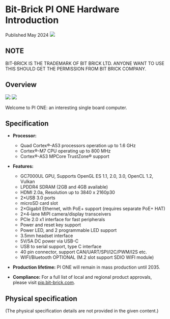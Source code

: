 # Bit-Brick PI ONE Hardware Introduction

Published May 2024
![](/img/imx8mp/hardware/bevel.jpg)

## NOTE

BIT-BRICK IS THE TRADEMARK OF BIT BRICK LTD. ANYONE WANT TO USE THIS SHOULD GET THE PERMISSION FROM BIT BRICK COMPANY.

## Overview
![](/img/imx8mp/hardware/front.jpg)
![](/img/imx8mp/hardware/back.jpg)

Welcome to PI ONE: an interesting single board computer.

## Specification

- **Processor:**
  - Quad Cortex®-A53 processors operation up to 1.6 GHz
  - Cortex®-M7 CPU operating up to 800 MHz
  - Cortex®-A53 MPCore TrustZone® support

- **Features:**
  - GC7000UL GPU, Supports OpenGL ES 1.1, 2.0, 3.0, OpenCL 1.2, Vulkan
  - LPDDR4 SDRAM (2GB and 4GB available)
  - HDMI 2.0a, Resolution up to 3840 x 2160p30
  - 2×USB 3.0 ports
  - microSD card slot
  - 2×Gigabit Ethernet, with PoE+ support (requires separate PoE+ HAT)
  - 2×4-lane MIPI camera/display transceivers
  - PCIe 2.0 x1 interface for fast peripherals
  - Power and reset key support
  - Power LED, and 2 programmable LED support
  - 3.5mm headset interface
  - 5V/5A DC power via USB-C
  - USB to serial support, type C interface
  - 40 pin connector, support CAN/UART/SPI/I2C/PWM/I2S etc.
  - WIFI/Bluetooth OPTIONAL (M.2 slot support SDIO WIFI module)

- **Production lifetime:** PI ONE will remain in mass production until 2035.

- **Compliance:** For a full list of local and regional product approvals, please visit [pip.bit-brick.com](http://pip.bit-brick.com).

## Physical specification

(The physical specification details are not provided in the given content.)